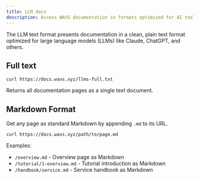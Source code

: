 ```yaml
---
title: LLM docs
description: Access WAVS documentation in formats optimized for AI tools and integration.
---
```


The LLM text format presents documentation in a clean, plain text format optimized for large language models (LLMs) like Claude, ChatGPT, and others.

## Full text

```
curl https://docs.wavs.xyz/llms-full.txt
```

Returns all documentation pages as a single text document.


## Markdown Format

Get any page as standard Markdown by appending `.md` to its URL.

```
curl https://docs.wavs.xyz/path/to/page.md
```

Examples:
- `/overview.md` - Overview page as Markdown
- `/tutorial/1-overview.md` - Tutorial introduction as Markdown
- `/handbook/service.md` - Service handbook as Markdown
